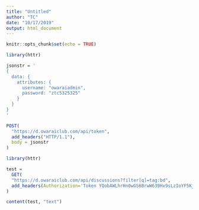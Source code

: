 ```yaml
---
title: "Untitled"
author: "TC"
date: "10/17/2019"
output: html_document
---
```


```r
knitr::opts_chunk$set(echo = TRUE)
```



```r
library(httr)
```

```r

jsonstr = '
{
  data: {
    attributes: {
      username: "owaraiadmin",
      password: "ztc5325325"
    }
  }
}
'

POST(
  "https://d.owaraiclub.com/api/token",
  add_headers("HTTP/1.1"),
  body = jsonstr
)
```


```r

library(httr)

test =
  GET(
  "https://d.owaraiclub.com/api/discussions?filter[q]=tag:bd",
  add_headers(Authorization='Token YQobAWLhrHn0wGS6BrwW639Hx9sLzIoYF5KjUt6q; userId=1')
)

content(test, "text")

```

```r

```

